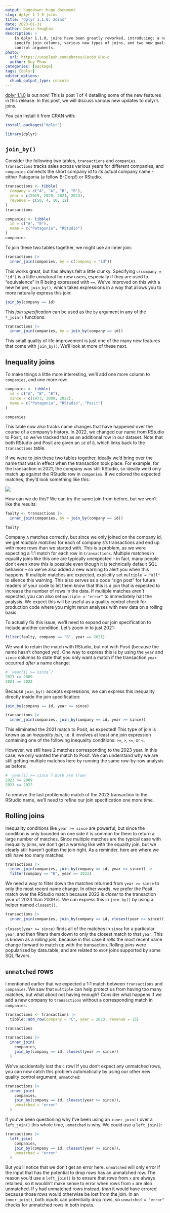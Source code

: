 ```yaml
---
output: hugodown::hugo_document
slug: dplyr-1-1-0-joins
title: "dplyr 1.1.0: Joins"
date: 2023-01-31
author: Davis Vaughan
description: >
    In dplyr 1.1.0, joins have been greatly reworked, introducing: a new way to
    specify join columns, various new types of joins, and two new quality
    control arguments.
photo:
  url: https://unsplash.com/photos/Cecb0_8Hx-o
  author: Duy Pham
categories: [package] 
tags: [dplyr]
editor_options: 
  chunk_output_type: console
---
```


[dplyr 1.1.0](https://dplyr.tidyverse.org/news/index.html#dplyr-110) is out now!
This is post 1 of 4 detailing some of the new features in this release.
In this post, we will discuss various new updates to dplyr's joins.

You can install it from CRAN with:

```r
install.packages("dplyr")
```

```r
library(dplyr)
```

## `join_by()`

Consider the following two tables, `transactions` and `companies`.
`transactions` tracks sales across various years for different companies, and `companies` connects the short company id to its actual company name - either Patagonia (a fellow B-Corp!) or RStudio.

```r
transactions <- tibble(
  company = c("A", "A", "B", "B"),
  year = c(2019, 2020, 2021, 2023),
  revenue = c(50, 4, 10, 12)
)
transactions

companies <- tibble(
  id = c("A", "B"),
  name = c("Patagonia", "RStudio")
)
companies
```

To join these two tables together, we might use an inner join:

```r
transactions |> 
  inner_join(companies, by = c(company = "id"))
```

This works great, but has always felt a little clunky.
Specifying `c(company = "id")` is a little unnatural for new users, especially if they are used to "equivalence" in R being expressed with `==`.
We've improved on this with a new helper, `join_by()`, which takes expressions in a way that allows you to more naturally express this join:

```r
join_by(company == id)
```

This *join specification* can be used as the `by` argument in any of the `*_join()` functions:

```r
transactions |> 
  inner_join(companies, by = join_by(company == id))
```

This small quality of life improvement is just one of the many new features that come with `join_by()`.
We'll look at more of these next.

## Inequality joins

To make things a little more interesting, we'll add one more column to `companies`, and one more row:

```r
companies <- tibble(
  id = c("A", "B", "B"),
  since = c(1973, 2009, 2022),
  name = c("Patagonia", "RStudio", "Posit")
)

companies
```

This table now also tracks name changes that have happened over the course of a company's history.
In 2022, we changed our name from RStudio to Posit, so we've tracked that as an additional row in our dataset.
Note that both RStudio and Posit are given an `id` of `B`, which links back to the `transactions` table.

If we were to join these two tables together, ideally we'd bring over the name that was in effect when the transaction took place.
For example, for the transaction in 2021, the company was still RStudio, so ideally we'd only match up against the RStudio row in `companies`.
If we colored the expected matches, they'd look something like this:

![](img/ideal-join.png)

How can we do this?
We can try the same join from before, but we won't like the results:

```r
faulty <- transactions |> 
  inner_join(companies, by = join_by(company == id))

faulty
```

Company `A` matches correctly, but since we only joined on the company id, we get *multiple matches* for each of company `B`'s transactions and end up with more rows than we started with.
This is a problem, as we were expecting a 1:1 match for each row in `transactions`.
Multiple matches in equality joins like this one are typically unexpected -- in fact, many people don't even know this is possible even though it is technically default SQL behavior -- so we've also added a new warning to alert you when this happens.
If multiple matches are expected, explicitly set `multiple = "all"` to silence this warning.
This also serves as a code "sign post" for future readers of your code to let them know that this is a join that is expected to increase the number of rows in the data.
If multiple matches *aren't* expected, you can also set `multiple = "error"` to immediately halt the analysis.
We expect this will be useful as a quality control check for production code where you might rerun analyses with new data on a rolling basis.

To actually fix this issue, we'll need to expand our join specification to include another condition.
Let's zoom in to just 2021:

```r
filter(faulty, company == "B", year == 2021)
```

We want to retain the match with RStudio, but not with Posit (because the name hasn't changed yet).
One way to express this is by using the `year` and `since` columns to state that you only want a match if the transaction `year` occurred *after* a name change:

```r
# `year[i] >= since`?
2021 >= 2009
2021 >= 2022
```

Because `join_by()` accepts expressions, we can express this inequality directly inside the join specification:

```r
join_by(company == id, year >= since)
```

```r
transactions |>
  inner_join(companies, join_by(company == id, year >= since))
```

This eliminated the 2021 match to Posit, as expected!
This type of join is known as an *inequality join*, i.e. it involves at least one join expression containing one of the following inequality conditions: `>=`, `>`, `<=`, or `<`.

However, we still have 2 matches corresponding to the 2023 year.
In this case, we only wanted the match to Posit.
We can understand why we are still getting multiple matches here by running the same row-by-row analysis as before:

```r
# `year[i] >= since`? Both are true!
2023 >= 2009
2023 >= 2022
```

To remove the last problematic match of the 2023 transaction to the RStudio name, we'll need to refine our join specification one more time.

## Rolling joins

Inequality conditions like `year >= since` are powerful, but since the condition is only bounded on one side it is common for them to return a large number of matches.
Since multiple matches are the typical case with inequality joins, we don't get a warning like with the equality join, but we clearly still haven't gotten the join right.
As a reminder, here are where we still have too many matches:

```r
transactions |>
  inner_join(companies, join_by(company == id, year >= since)) |>
  filter(company == "B", year == 2023)
```

We need a way to filter down the matches returned from `year >= since` to only the most recent name change.
In other words, we prefer the Posit match over the RStudio match because 2022 is *closer* to the transaction year of 2023 than 2009 is.
We can express this in `join_by()` by using a helper named `closest()`.

```r
transactions |>
  inner_join(companies, join_by(company == id, closest(year >= since)))
```

`closest(year >= since)` finds all of the matches in `since` for a particular `year`, and then filters them down to only the closest match to that `year`.
This is known as a *rolling join*, because in this case it *rolls* the most recent name change forward to match up with the transaction.
Rolling joins were popularized by data.table, and are related to `ASOF` joins supported by some SQL flavors.

## `unmatched` rows

I mentioned earlier that we expected a 1:1 match between `transactions` and `companies`.
We saw that `multiple` can help protect us from having too many matches, but what about not having enough?
Consider what happens if we add a new company to `transactions` without a corresponding match in `companies`.

```r
transactions <- transactions |>
  tibble::add_row(company = "C", year = 2023, revenue = 15)

transactions
```

```r
transactions |>
  inner_join(
    companies, 
    join_by(company == id, closest(year >= since))
  )
```

We've accidentally lost the `C` row!
If you don't expect any unmatched rows, you can now catch this problem automatically by using our other new quality control argument, `unmatched`:

```r
transactions |>
  inner_join(
    companies, 
    join_by(company == id, closest(year >= since)),
    unmatched = "error"
  )
```

If you've been questioning why I've been using an `inner_join()` over a `left_join()` this whole time, `unmatched` is why.
We could use a `left_join()`:

```r
transactions |>
  left_join(
    companies, 
    join_by(company == id, closest(year >= since)),
    unmatched = "error"
  )
```

But you'll notice that we don't get an error here.
`unmatched` will only error if the input that has the potential to drop rows has an unmatched row.
The reason you'd use a `left_join()` is to ensure that rows from `x` are always retained, so it wouldn't make sense to error when rows from `x` are also unmatched.
If `y` had unmatched rows instead, *then* it would have errored because those rows would otherwise be lost from the join.
In an `inner_join()`, both inputs can potentially drop rows, so `unmatched = "error"` checks for unmatched rows in both inputs.
